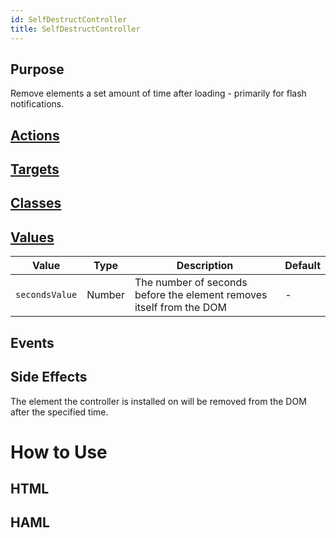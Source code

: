 ```yaml
---
id: SelfDestructController
title: SelfDestructController
---
```


## Purpose

Remove elements a set amount of time after loading - primarily for flash notifications.


## [Actions](https://stimulus.hotwire.dev/reference/actions)


<NoActions/>

## [Targets](https://stimulus.hotwire.dev/reference/targets)


<NoTargets/>

## [Classes](https://stimulus.hotwire.dev/reference/classes)


<NoClasses/>

## [Values](https://stimulus.hotwire.dev/reference/values)


| Value | Type | Description | Default |
| --- | --- | --- | --- |
| `secondsValue` | Number | The number of seconds before the element removes itself from the DOM | - |


## Events


<NoEvents/>

## Side Effects

The element the controller is installed on will be removed from the DOM after the specified time.



# How to Use

## HTML

<SelfDestructControllerHtml/>

## HAML

<SelfDestructControllerHaml/>

